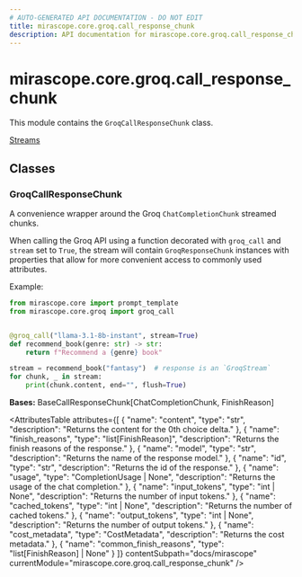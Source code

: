 ```yaml
---
# AUTO-GENERATED API DOCUMENTATION - DO NOT EDIT
title: mirascope.core.groq.call_response_chunk
description: API documentation for mirascope.core.groq.call_response_chunk
---
```


# mirascope.core.groq.call_response_chunk

<ApiType type="Module" />

This module contains the `GroqCallResponseChunk` class.

<Info title="Usage">

[Streams](/docs/mirascope/learn/streams#handling-streamed-responses)

</Info>

## Classes

### GroqCallResponseChunk

<ApiType type="Class" />

A convenience wrapper around the Groq `ChatCompletionChunk` streamed chunks.

When calling the Groq API using a function decorated with `groq_call` and
`stream` set to `True`, the stream will contain `GroqResponseChunk` instances with
properties that allow for more convenient access to commonly used attributes.

Example:

```python
from mirascope.core import prompt_template
from mirascope.core.groq import groq_call


@groq_call("llama-3.1-8b-instant", stream=True)
def recommend_book(genre: str) -> str:
    return f"Recommend a {genre} book"

stream = recommend_book("fantasy")  # response is an `GroqStream`
for chunk, _ in stream:
    print(chunk.content, end="", flush=True)
```

**Bases:** BaseCallResponseChunk[ChatCompletionChunk, FinishReason]

<AttributesTable
  attributes={[
  {
    "name": "content",
    "type": "str",
    "description": "Returns the content for the 0th choice delta."
  },
  {
    "name": "finish_reasons",
    "type": "list[FinishReason]",
    "description": "Returns the finish reasons of the response."
  },
  {
    "name": "model",
    "type": "str",
    "description": "Returns the name of the response model."
  },
  {
    "name": "id",
    "type": "str",
    "description": "Returns the id of the response."
  },
  {
    "name": "usage",
    "type": "CompletionUsage | None",
    "description": "Returns the usage of the chat completion."
  },
  {
    "name": "input_tokens",
    "type": "int | None",
    "description": "Returns the number of input tokens."
  },
  {
    "name": "cached_tokens",
    "type": "int | None",
    "description": "Returns the number of cached tokens."
  },
  {
    "name": "output_tokens",
    "type": "int | None",
    "description": "Returns the number of output tokens."
  },
  {
    "name": "cost_metadata",
    "type": "CostMetadata",
    "description": "Returns the cost metadata."
  },
  {
    "name": "common_finish_reasons",
    "type": "list[FinishReason] | None"
  }
]}
  contentSubpath="docs/mirascope"
  currentModule="mirascope.core.groq.call_response_chunk"
/>



